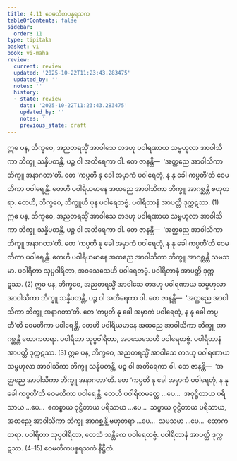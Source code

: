 ```yaml
---
title: 4.11 ဝေမတိကပန္နရသက
tableOfContents: false
sidebar:
  order: 11
type: tipitaka
basket: vi
book: vi-maha
review:
  current: review
  updated: '2025-10-22T11:23:43.283475'
  updated_by: ''
  notes: ''
  history:
  - state: review
    date: '2025-10-22T11:23:43.283475'
    updated_by: ''
    notes: ''
    previous_state: draft
---
```



<ReviewStatus review={frontmatter.review} showDetails={true} />

<HypothesisAnnotation frontmatter={frontmatter} />

<DynamicBreadcrumb />

<Division number="224" book="vi-maha" e="ch" v="3" p="238">

<Paragraph number="1021" book="vi-maha">
ဣဓ ပန, ဘိက္ခဝေ, အညတရသ္မိံ အာဝါသေ တဒဟု ပဝါရဏာယ သမ္ဗဟုလာ အာဝါသိကာ ဘိက္ခူ သန္နိပတန္တိ, ပဉ္စ ဝါ အတိရေကာ ဝါ. တေ ဇာနန္တိ—  ‘အတ္ထညေ အာဝါသိကာ ဘိက္ခူ အနာဂတာ’တိ. တေ ‘ကပ္ပတိ နု ခေါ အမှာကံ ပဝါရေတုံ, န နု ခေါ ကပ္ပတီ’တိ ဝေမတိကာ ပဝါရေန္တိ. တေဟိ ပဝါရိယမာနေ အထညေ အာဝါသိကာ ဘိက္ခူ အာဂစ္ဆန္တိ ဗဟုတရာ. တေဟိ, ဘိက္ခဝေ, ဘိက္ခူဟိ ပုန ပဝါရေတဗ္ဗံ. ပဝါရိတာနံ အာပတ္တိ ဒုက္ကဋဿ. (1)
</Paragraph>

<Paragraph number="1022" book="vi-maha">
ဣဓ ပန, ဘိက္ခဝေ, အညတရသ္မိံ အာဝါသေ တဒဟု ပဝါရဏာယ သမ္ဗဟုလာ အာဝါသိကာ ဘိက္ခူ သန္နိပတန္တိ, ပဉ္စ ဝါ အတိရေကာ ဝါ. တေ ဇာနန္တိ—  ‘အတ္ထညေ အာဝါသိကာ ဘိက္ခူ အနာဂတာ’တိ. တေ ‘ကပ္ပတိ နု ခေါ အမှာကံ ပဝါရေတုံ, န နု ခေါ ကပ္ပတီ’တိ ဝေမတိကာ ပဝါရေန္တိ. တေဟိ ပဝါရိယမာနေ အထညေ အာဝါသိကာ ဘိက္ခူ အာဂစ္ဆန္တိ သမသမာ. ပဝါရိတာ သုပ္ပဝါရိတာ, အဝသေသေဟိ ပဝါရေတဗ္ဗံ. ပဝါရိတာနံ အာပတ္တိ ဒုက္ကဋဿ. (2)
</Paragraph>

<Paragraph number="1023" book="vi-maha">
ဣဓ ပန, ဘိက္ခဝေ, အညတရသ္မိံ အာဝါသေ တဒဟု ပဝါရဏာယ သမ္ဗဟုလာ အာဝါသိကာ ဘိက္ခူ သန္နိပတန္တိ, ပဉ္စ ဝါ အတိရေကာ ဝါ. တေ ဇာနန္တိ—  ‘အတ္ထညေ အာဝါသိကာ ဘိက္ခူ အနာဂတာ’တိ. တေ ‘ကပ္ပတိ နု ခေါ အမှာကံ ပဝါရေတုံ, န နု ခေါ ကပ္ပတီ’တိ ဝေမတိကာ ပဝါရေန္တိ. တေဟိ ပဝါရိယမာနေ အထညေ အာဝါသိကာ ဘိက္ခူ အာဂစ္ဆန္တိ ထောကတရာ. ပဝါရိတာ သုပ္ပဝါရိတာ, အဝသေသေဟိ ပဝါရေတဗ္ဗံ. ပဝါရိတာနံ အာပတ္တိ ဒုက္ကဋဿ. (3)
</Paragraph>

<Paragraph number="1024" book="vi-maha">
ဣဓ ပန, ဘိက္ခဝေ, အညတရသ္မိံ အာဝါသေ တဒဟု ပဝါရဏာယ သမ္ဗဟုလာ အာဝါသိကာ ဘိက္ခူ သန္နိပတန္တိ, ပဉ္စ ဝါ အတိရေကာ ဝါ. တေ ဇာနန္တိ—  ‘အတ္ထညေ အာဝါသိကာ ဘိက္ခူ အနာဂတာ’တိ. တေ ‘ကပ္ပတိ နု ခေါ အမှာကံ ပဝါရေတုံ, န နု ခေါ ကပ္ပတီ’တိ ဝေမတိကာ ပဝါရေန္တိ. တေဟိ ပဝါရိတမတ္တေ …ပေ…  အဝုဋ္ဌိတာယ ပရိသာယ …ပေ…  ဧကစ္စာယ ဝုဋ္ဌိတာယ ပရိသာယ …ပေ…  သဗ္ဗာယ ဝုဋ္ဌိတာယ ပရိသာယ, အထညေ အာဝါသိကာ ဘိက္ခူ အာဂစ္ဆန္တိ ဗဟုတရာ …ပေ…  သမသမာ …ပေ…  ထောကတရာ. ပဝါရိတာ သုပ္ပဝါရိတာ, တေသံ သန္တိကေ ပဝါရေတဗ္ဗံ. ပဝါရိတာနံ အာပတ္တိ ဒုက္ကဋဿ. (4–15)

</Paragraph>
</Division>

<Paragraph number="1025" type="center" book="vi-maha">
ဝေမတိကပန္နရသကံ နိဋ္ဌိတံ.
</Paragraph>